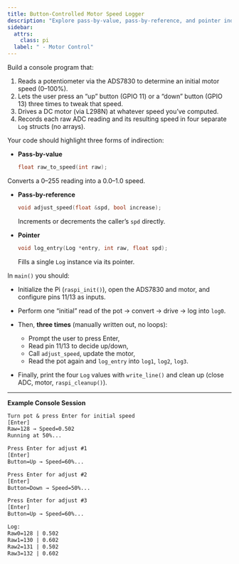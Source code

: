 ```yaml
---
title: Button-Controlled Motor Speed Logger  
description: "Explore pass-by-value, pass-by-reference, and pointer indirection in C++."  
sidebar:
  attrs:
    class: pi
  label: " - Motor Control"
---
```


Build a console program that:

1. Reads a potentiometer via the ADS7830 to determine an initial motor speed (0–100%).  
2. Lets the user press an “up” button (GPIO 11) or a “down” button (GPIO 13) three times to tweak that speed.  
3. Drives a DC motor (via L298N) at whatever speed you’ve computed.  
4. Records each raw ADC reading and its resulting speed in four separate `Log` structs (no arrays).

Your code should highlight three forms of indirection:

- **Pass-by-value**  
  ```cpp
  float raw_to_speed(int raw);
  ```

Converts a 0–255 reading into a 0.0–1.0 speed.

* **Pass-by-reference**

  ```cpp
  void adjust_speed(float &spd, bool increase);
  ```

  Increments or decrements the caller’s `spd` directly.

* **Pointer**

  ```cpp
  void log_entry(Log *entry, int raw, float spd);
  ```

  Fills a single `Log` instance via its pointer.

In `main()` you should:

* Initialize the Pi (`raspi_init()`), open the ADS7830 and motor, and configure pins 11/13 as inputs.
* Perform one “initial” read of the pot → convert → drive → log into `log0`.
* Then, **three times** (manually written out, no loops):

  * Prompt the user to press Enter,
  * Read pin 11/13 to decide up/down,
  * Call `adjust_speed`, update the motor,
  * Read the pot again and `log_entry` into `log1`, `log2`, `log3`.
* Finally, print the four `Log` values with `write_line()` and clean up (close ADC, motor, `raspi_cleanup()`).

---

**Example Console Session**

```txt
Turn pot & press Enter for initial speed  
[Enter]  
Raw=128 → Speed=0.502  
Running at 50%...

Press Enter for adjust #1  
[Enter]  
Button=Up → Speed=60%...

Press Enter for adjust #2  
[Enter]  
Button=Down → Speed=50%...

Press Enter for adjust #3  
[Enter]  
Button=Up → Speed=60%...

Log:  
Raw0=128 | 0.502  
Raw1=130 | 0.602  
Raw2=131 | 0.502  
Raw3=132 | 0.602  
```
